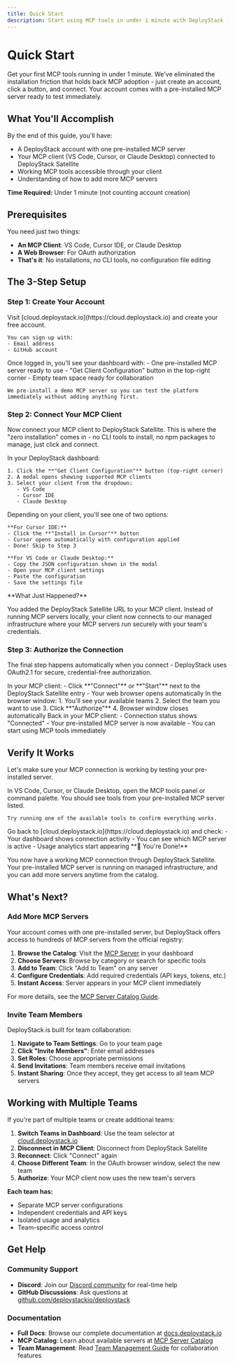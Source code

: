 ```yaml
---
title: Quick Start
description: Start using MCP tools in under 1 minute with DeployStack - no installation, no configuration files, just connect and go.
---
```


# Quick Start

Get your first MCP tools running in under 1 minute. We've eliminated the installation friction that holds back MCP adoption - just create an account, click a button, and connect. Your account comes with a pre-installed MCP server ready to test immediately.

## What You'll Accomplish

By the end of this guide, you'll have:
- A DeployStack account with one pre-installed MCP server
- Your MCP client (VS Code, Cursor, or Claude Desktop) connected to DeployStack Satellite
- Working MCP tools accessible through your client
- Understanding of how to add more MCP servers

**Time Required:** Under 1 minute (not counting account creation)

## Prerequisites

You need just two things:

- **An MCP Client**: VS Code, Cursor IDE, or Claude Desktop
- **A Web Browser**: For OAuth authorization
- **That's it**: No installations, no CLI tools, no configuration file editing

## The 3-Step Setup

### Step 1: Create Your Account

<Steps>
  <Step title="Sign Up">
    Visit [cloud.deploystack.io](https://cloud.deploystack.io) and create your free account.
    
    You can sign up with:
    - Email address
    - GitHub account
  </Step>
  
  <Step title="Explore Your Dashboard">
    Once logged in, you'll see your dashboard with:
    - One pre-installed MCP server ready to use
    - "Get Client Configuration" button in the top-right corner
    - Empty team space ready for collaboration
    
    We pre-install a demo MCP server so you can test the platform immediately without adding anything first.
  </Step>
</Steps>

### Step 2: Connect Your MCP Client

Now connect your MCP client to DeployStack Satellite. This is where the "zero installation" comes in - no CLI tools to install, no npm packages to manage, just click and connect.

<Steps>
  <Step title="Get Your Configuration">
    In your DeployStack dashboard:
    
    1. Click the **"Get Client Configuration"** button (top-right corner)
    2. A modal opens showing supported MCP clients
    3. Select your client from the dropdown:
       - VS Code
       - Cursor IDE
       - Claude Desktop
  </Step>
  
  <Step title="Install or Copy Configuration">
    Depending on your client, you'll see one of two options:
    
    **For Cursor IDE:**
    - Click the **"Install in Cursor"** button
    - Cursor opens automatically with configuration applied
    - Done! Skip to Step 3
    
    **For VS Code or Claude Desktop:**
    - Copy the JSON configuration shown in the modal
    - Open your MCP client settings
    - Paste the configuration
    - Save the settings file
  </Step>
</Steps>

<Callout type="info">
  **What Just Happened?**
  
  You added the DeployStack Satellite URL to your MCP client. Instead of running MCP servers locally, your client now connects to our managed infrastructure where your MCP servers run securely with your team's credentials.
</Callout>

### Step 3: Authorize the Connection

The final step happens automatically when you connect - DeployStack uses OAuth2.1 for secure, credential-free authorization.

<Steps>
  <Step title="Start Connection">
    In your MCP client:
    - Click **"Connect"** or **"Start"** next to the DeployStack Satellite entry
    - Your web browser opens automatically
  </Step>
  
  <Step title="Select Team and Authorize">
    In the browser window:
    1. You'll see your available teams
    2. Select the team you want to use
    3. Click **"Authorize"**
    4. Browser window closes automatically
  </Step>
  
  <Step title="Connected!">
    Back in your MCP client:
    - Connection status shows "Connected"
    - Your pre-installed MCP server is now available
    - You can start using MCP tools immediately
  </Step>
</Steps>

## Verify It Works

Let's make sure your MCP connection is working by testing your pre-installed server.

<Steps>
  <Step title="Open Your MCP Client">
    In VS Code, Cursor, or Claude Desktop, open the MCP tools panel or command palette.
  </Step>
  
  <Step title="Check Available Tools">
    You should see tools from your pre-installed MCP server listed.
    
    Try running one of the available tools to confirm everything works.
  </Step>
  
  <Step title="View in Dashboard">
    Go back to [cloud.deploystack.io](https://cloud.deploystack.io) and check:
    - Your dashboard shows connection activity
    - You can see which MCP server is active
    - Usage analytics start appearing
  </Step>
</Steps>

<Callout type="success">
  **🎉 You're Done!**
  
  You now have a working MCP connection through DeployStack Satellite. Your pre-installed MCP server is running on managed infrastructure, and you can add more servers anytime from the catalog.
</Callout>

## What's Next?

### Add More MCP Servers

Your account comes with one pre-installed server, but DeployStack offers access to hundreds of MCP servers from the official registry:

1. **Browse the Catalog**: Visit the [MCP Server](https://cloud.deploystack.io/) in your dashboard
2. **Choose Servers**: Browse by category or search for specific tools
3. **Add to Team**: Click "Add to Team" on any server
4. **Configure Credentials**: Add required credentials (API keys, tokens, etc.)
5. **Instant Access**: Server appears in your MCP client immediately

For more details, see the [MCP Server Catalog Guide](/general/mcp-catalog).

### Invite Team Members

DeployStack is built for team collaboration:

1. **Navigate to Team Settings**: Go to your team page
2. **Click "Invite Members"**: Enter email addresses
3. **Set Roles**: Choose appropriate permissions
4. **Send Invitations**: Team members receive email invitations
5. **Instant Sharing**: Once they accept, they get access to all team MCP servers

## Working with Multiple Teams

If you're part of multiple teams or create additional teams:

1. **Switch Teams in Dashboard**: Use the team selector at [cloud.deploystack.io](https://cloud.deploystack.io)
2. **Disconnect in MCP Client**: Disconnect from DeployStack Satellite
3. **Reconnect**: Click "Connect" again
4. **Choose Different Team**: In the OAuth browser window, select the new team
5. **Authorize**: Your MCP client now uses the new team's servers

**Each team has:**
- Separate MCP server configurations
- Independent credentials and API keys
- Isolated usage and analytics
- Team-specific access control

## Get Help

### Community Support

- **Discord**: Join our [Discord community](https://discord.gg/42Ce3S7b3b) for real-time help
- **GitHub Discussions**: Ask questions at [github.com/deploystackio/deploystack](https://github.com/deploystackio/deploystack)

### Documentation

- **Full Docs**: Browse our complete documentation at [docs.deploystack.io](https://docs.deploystack.io)
- **MCP Catalog**: Learn about available servers at [MCP Server Catalog](/general/mcp-catalog)
- **Team Management**: Read [Team Management Guide](/general/teams) for collaboration features
